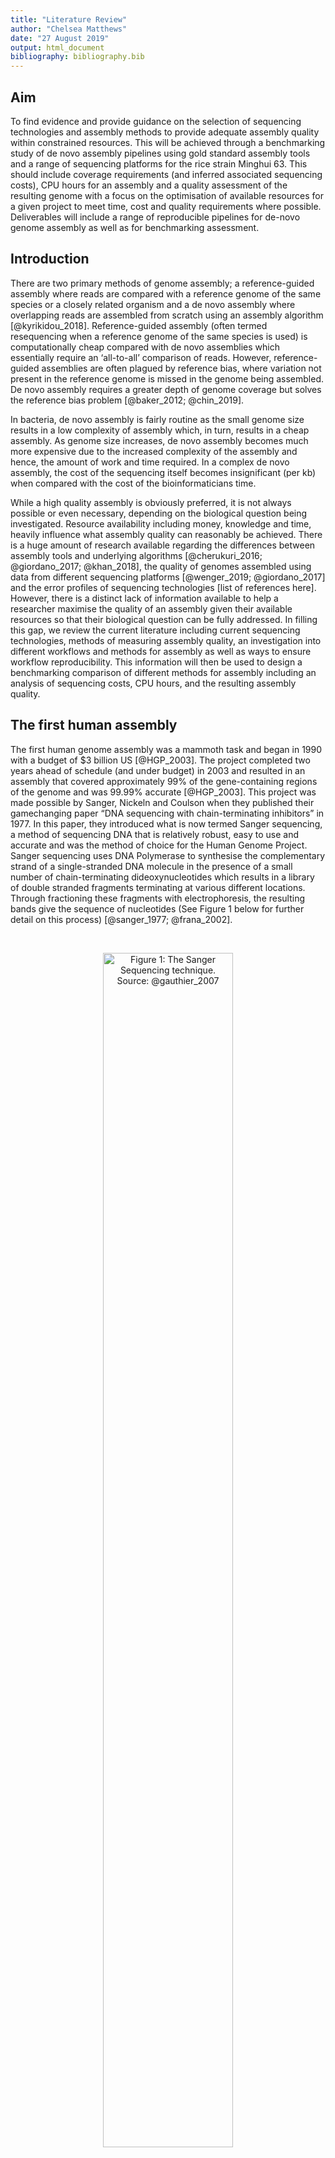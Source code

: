 ```yaml
---
title: "Literature Review"
author: "Chelsea Matthews"
date: "27 August 2019"
output: html_document
bibliography: bibliography.bib
---
```


## Aim
To find evidence and provide guidance on the selection of sequencing technologies and assembly methods to provide adequate assembly quality within constrained resources. 
This will be achieved through a benchmarking study of de novo assembly pipelines using gold standard assembly tools and a range of sequencing platforms for the rice strain Minghui 63. This should include coverage requirements (and inferred associated sequencing costs), CPU hours for an assembly and a quality assessment of the resulting genome with a focus on the optimisation of available resources for a given project to meet time, cost and quality requirements where possible.   
Deliverables will include a range of reproducible pipelines for de-novo genome assembly as well as for benchmarking assessment. 


## Introduction

There are two primary methods of genome assembly; a reference-guided assembly where reads are compared with a reference genome of the same species or a closely related organism and a de novo assembly where overlapping reads are assembled from scratch using an assembly algorithm [@kyrikidou_2018]. Reference-guided assembly (often termed resequencing when a reference genome of the same species is used) is computationally cheap compared with de novo assemblies which essentially require an 'all-to-all' comparison of reads. However, reference-guided assemblies are often plagued by reference bias, where variation not present in the reference genome is missed in the genome being assembled. De novo assembly requires a greater depth of genome coverage but solves the reference bias problem [@baker_2012; @chin_2019]. 

In bacteria, de novo assembly is fairly routine as the small genome size results in a low complexity of assembly which, in turn, results in a cheap assembly. As genome size increases, de novo assembly becomes much more expensive due to the increased complexity of the assembly and hence, the amount of work and time required. In a complex de novo assembly, the cost of the sequencing itself becomes insignificant (per kb) when compared with the cost of the bioinformaticians time. 

While a high quality assembly is obviously preferred, it is not always possible or even necessary, depending on the biological question being investigated. Resource availability including money, knowledge and time, heavily influence what assembly quality can reasonably be achieved. There is a huge amount of research available regarding the differences between assembly tools and underlying algorithms [@cherukuri_2016; @giordano_2017; @khan_2018], the quality of genomes assembled using data from different sequencing platforms [@wenger_2019; @giordano_2017] and the error profiles of sequencing technologies [list of references here]. However, there is a distinct lack of information available to help a researcher maximise the quality of an assembly given their available resources so that their biological question can be fully addressed. In filling this gap, we review the current literature including current sequencing technologies, methods of measuring assembly quality, an investigation into different workflows and methods for assembly as well as ways to ensure workflow reproducibility. This information will then be used to design a benchmarking comparison of different methods for assembly including an analysis of sequencing costs, CPU hours, and the resulting assembly quality. 

## The first human assembly

The first human genome assembly was a mammoth task and began in 1990 with a budget of \$3 billion US [@HGP_2003]. The project completed two years ahead of schedule (and under budget) in 2003 and resulted in an assembly that covered approximately 99% of the gene-containing regions of the genome and was 99.99% accurate [@HGP_2003]. This project was made possible by Sanger, Nickeln and Coulson when they published their gamechanging paper "DNA sequencing with chain-terminating inhibitors" in 1977. In this paper, they introduced what is now termed Sanger sequencing, a method of sequencing DNA that is relatively robust, easy to use and accurate and was the method of choice for the Human Genome Project. Sanger sequencing uses DNA Polymerase to synthesise the complementary strand of a single-stranded DNA molecule in the presence of a small number of chain-terminating dideoxynucleotides which results in a library of double stranded fragments terminating at various different locations. Through fractioning these fragments with electrophoresis, the resulting bands give the sequence of nucleotides (See Figure 1 below for further detail on this process) [@sanger_1977; @frana_2002].

<br>
<center>

![Figure 1: The Sanger Sequencing technique. Source: @gauthier_2007](images/sanger_method.png){width=70%}

</center>
<br>

Sanger sequencing yields highly accurate reads (99.99% accurate) of approximately 600bp in length (up to a maximum of ~1000bp [@]) and errors tend to be primarily substitutions [@lutteropp_2017]. However, despite advances in sanger sequencing technology resulting in improved throughput and reduced cost, it was, and still is, prohibitively expensive (~\$5 US for between 1 and 10 samples down to ~\$3 US for between 97 and 480 samples (taken from @biobasic_price)) and slow. Enter high throughput sequencing. 

## High Throughput Sequencing

The next generation of sequencing technology began to emerge around the same time that large-scale chain-termination methods were being developed [@heather_2016] and was characterised by the ability to sequence millions of DNA fragments at the same time [@behjati_2013]. High throughput sequencing techniques can be subdivided into at least two sub-categories; second generation techniques and single molecule sequencing. 

#### Second Generation

Illumina is by far the most commonly used second generation technology [@greenleaf_2014]. It provides a range of options for both benchtop and production scale sequencing and is capable of producing both single and paired end reads of various lengths (up to 250bp). Illumina uses a patented sequencing by synthesis technology. First, library preparation is completed by randomly fragmenting DNA and ligating adapters to both ends of each fragment. These fragments are then PCR amplified and purified to form the library. This library is then loaded onto a flow cell where each fragment is amplified into a cluster so that sequencing can begin. The sequencing process itself consists of imaging fluorescently tagged reversible terminators as they are incorporated and then claved from the fragment clusters by DNA polymerase [@buermans_2014]. See Figure 2 below for more detail on cluster generation and sequencing. 

<br>
<center>

![Figure 2: Illumina sequencing method.  Source: @illumina_image](images/illumina_method.png){width=100%}

</center>
<br>

While this method results in high quality reads (~99.8 accuracy in forward reads and ~99.6 for reverse reads), the error distribution is not random with a strong bias towards substitution errors following the motifs 'CGG' and 'GGG' [@schirmer_2016]. Substitutions are the main error type in illumina reads (1000 times more likely than insertions or deletions) with errors tending to accumulate near the end of the read due to phasing issues during the run obscuring the true signal from a cluster. Many authors also report limitations due to preferential amplification [@aird_2011; @krehenwinkel_2017] though @pfeiffer_2018 found no evidence of bias in their study. Illumina reads are also very cheap with a cost of between 2.4 and 2.9c/Mbp (based on a recent quote).

* comment on GC bias for illumina
* more about bias due to amplification.
* show how error rates are connected to sequencing method

#### Single Molecule Sequencing

Single Molecule Sequencing techniques negate the need for amplification of DNA fragments and hence, remove the associated errors and biases [@schadt_2010]. PacBio provided the first widely used single molecule sequencing technology with the SMRT (Single-Molecule, Real-Time) sequencing technique. In this technique, the real-time addition of bases is observed by immobilising a DNA polymerase in a Zero Mode Waveguide illuminated from below by a laser. This enables the detection of the incorporation of individual phospholinked nucleotides against the bulk solution background (see Figure 1 below for more detail) [@eid_2009]. PacBio sequencing also makes use of the SMRTbell template format where single stranded hairpin adapters are ligated to both ends of the double stranded fragment of DNA. Then, during sequencing using the SMRT platform, the DNA polymerase begins incorporating bases, starting at the primer, around the circular fragment. If it travels the full circle and reaches the location where it began, the DNA polymerase will displace the new strand and continue sequencing. Using this method, both the sense and anti-sense strands can be sequenced resulting in either very long reads of low quality (~15% error rate from a single pass raw read [@wei_2018]), or shorter more accurate reads (consensus sequences) can be generated from multiple passes of the molecule [@travers_2010] (see Figure 2). Unlike first and second generation technologies, PacBio errors are randomly distributed [@eid_2009] which means that consensus sequences greatly reduce basecalling error [@travers_2010] and that, in the case of very long fragments being sequenced, increasing coverage enables a consensus across reads to be reached (a method commonly used for polishing assemblies) [@chin_2013]. 

PacBio Hifi reads, an optimisation of circular consensus sequencing methods, [@wenger_2019] boast sequences that are both long and highly accurate. By selecting for fragments of approximately 15kb in length (using SageELF for separation into 3kb fractions and Agilent 2100 BioAnalyzer to identify fractions centered around 15kb), Sequel produced an average consensus sequence length of 13.5±1.2 kb with mean read concordance (when compared with the reference) at 99.8% (compared with 99.9% concordance for illumina reads). The recently released Sequel II boasts even greater accuracy than Sequel as well as higher throughput [@sequel2_blog]. This demonstrates the utility of PacBio Hifi reads with sequence lengths much greater than Sanger or Illumina reads as well as comparable accuracy.  

* more about error profile and cost/throughput on sequel 2
* show how error rates are connected to sequencing method
* 

[@deamer_2016]

<br>
<center>

![Figure 1: Principle of SMRT DNA sequencing. Source: [@eid_2009]](images/pacbioSMRT.png){width=50%}


![Figure 2: CCS generation. Source: [@pacificbiosciences_2019]](images/ccs-workflow.png){width=50%}

</center>
<br>

**Fix the pacbio github reference above. not sure how to reference without a doi**

Apart from PacBio, Oxford Nanopore Technologies (ONT) is the other major provider of third generation sequencing technology. The MinION device was released in 2014 [@mikheyev_2014] and costs just $1000 US for a starter pack. It reports data in real time beginning just two minutes after the sequencing run begins (with 10 minutes sample preparation time using the Rapid Kit) and is literally pocket sized **(Reference Nanopore website here)**. Nanopore technology directly sequences a single strand of DNA by threading it through a nanopore using a molecular motor protein. As the molecule moves through the pore, with approximately 5 or 6 bases occupying the pore at one time, changes in current across the pore are measured and a basecaller is used to determine the nucleotide sequence based on these changes. Using this method, a 1D read can be obtained by sequencing the fragment in a single pass. To improve data quality, a technique to generate a 1D^2 read has been developed where both the sense and anti-sense strands are sequenced sequentially to generate a consensus sequence [@patel_2018]. @weirather_2017 estimated the raw error rate of 1D reads to be ~20% while @volden_2018 found a mean error rate of 13% for 1D reads. The 1D^2^ method improves read accuracy and can reduce the error rate to ~5% [@volden_2018] but, in comparison to PacBio Hifi reads (at 99.8% accuracy), this is still quite low. Due to the design of the nanopore platform, circularising DNA fragments, in a similar manner to PacBio Hifi reads, is not possible but there is work investigating the use of Rolling Circle Amplification to create long strands of cDNA with multiple copies of the fragment of interest before sequencing on nanopore platforms to emulate PacBio Hifi reads [@volden_2018] *(see Figure ?)*. 

The error distribution in nanopore data is not entirely random with deletion errors in sequences overlapping homopolymers being reported as up to 2.6 times more likely [@stancu_2017]. In general, indels were the most common type of error with deletions accounting for approximately 9% of the total 15% while mismatches were the next most common type of error at 5.1% [@stancu_2017]. There are two main sources of error in nanopore reads; errors which occur during sequencing and are inherent in the raw data and errors made by the basecalling algorithm [@rang_2018]. In the latter case, the necessary information is present in the current but is called incorrectly by the basecaller [@rang_2018]. Of these, the second type can often be reduced by training a basecalling algorithm on a closely related species [@wick_2019, @jain_2018]. The initial outlay for a MinION starter kit is just \$1000 US with additional sequencing kits costing approximately $600 US, depending on the type of kit. As an example, the 1D^2^ sequencing kit typically yields 8+ Gb in 48 hours which, assuming 8Gb equates to 7.5c/kb [@ont_store]. 

## Quality metrics

There are a massive number of projects currently being undertaken involving the de novo assembly of previously unsequenced organisms. Some of these include the Global Invertebrates Genomics Alliance (GIGA) [@gigacommunityofscientists_2014], the Genome 10K Project [@koepfli_2015] and, most recently, the Earth BioGenome Project with the lofty goal of sequencing 'all of Earth's eukaryotic biodiversity over a period of ten years' [@lewin_2018] which includes a de novo assembly of at least one member from each family.

With such a large number of sequencing projects underway [@gigacommunityofscientists_2014; @lewin_2018; @koepfli_2015], it is essential that we are able to accurately measure the quality and completeness of a de novo assembly [@yang_2019]. Probably the most commonly cited metric of assembly quality is contig N50 [@kyriakidou_2018] where a contig N50 of 1Mbp implies that contigs of 1Mbp and greater comprise 50% of the total assembly size. However, this only gives the reader an indication of the distribution of the contigs, can easily be manipulated through more or less stringent filtering of short contigs [@molecularecologist_n50] and can be artificially increased by specifying less stringent requirements for the concatenation of contigs [@gurevich_2013]. For these reasons, contig N50 alone isn't enough to measure assembly quality. QUAST, Quality Assessment Tool for genome assemblies released, improves on this by reporting contig Nx in addition to the total number of contigs, length of the largest contig, total length, GC content and the number of predicted genes in a de novo assembly [@gurevich_2013]. While this does give a better indication of the data distribution, it still doesn't give any information regarding base quality or the likely completeness of the assembly. 

Another approach to assessing assembly completeness is demonstrated by BUSCO (Benchmarking Universal Single-Copy Orthologs) which benchmarks the ortholog content of a new assembly against a curated ortholog set generated from a selection of organisms belonging to the same clade [@simo_2015; @waterhouse_2017]. BUSCO then reports the number of complete orthologs found with only a single copy, complete orthologs with multiple copies, fragmented orthologs and missing orthologs [@simo_2015]. The higher the number of complete single copy orthologs, the more complete the assembly is likely to be while high numbers of multiple copy orthologs are likely to indicate that the assembly of haplotypes is incorrect [@simo_2015]. Another method for assessing the completeness of an assembly (primarily in plants) is the LTR Assembly Index (LAI) [@ou_2018_lai]. Given that LRT Retrotransposons comprise a large portion of most plant genomes [@ou_2017] and that they are notoriously difficult to sequence due to their repetitive nature, a measure of assembly continuity of these regions is warranted [@ou_2018_lai]. Ou, Chen and Jiang noted that more complete genomes had a higher proportion of intract LTR elements when compared with less complete genomes (2018).To leverage this fact, they used LTR_retriever [@ou_2018_retriever] to first identify all LTR elements, then identified all intact LTR elements and finally applied a transformation to estimate LAI (see Equation 1 below) where LAI values less than 10 indicate draft genomes, between 10 and 20 are reference quality and LAI scores over 20 indicate gold standard assemblies [@ou_2018_lai]. 
As many new assemblies obtain very high BUSCO scores [@ou_2018_lai], this method helps to further differentiate between a good and a great assembly by evaluating the quality of one of the more difficult to assemble region of the genome, if only in plants. 


<br>
Equation 1:

$$LAI = \frac{Intact \space LTR \space element \space length}{Total \space LTR \space sequence \space length}\times 100 + 2.8138 \times (94 - Whole \space genome \space LTR \space identity)$$
<br>

It is also worth investigating the methods proposed for assessing assembly quality in some of the major sequencing projects currently underway. The Earth BioGenome Project proposes to use a combination of contig N50, scaffold N50, a measure of chromosome assignment and a measure of basecall quality while avoiding assigning a direct classification (eg. gold, platinum, draft) [@lewin_2018]. GIGA proposes a similar approach but will also report, where possible, percent gaps, percent detection of conserved eukaryotic genes, a statistical assessment of assembly, alignment to any available syntenic or physical maps and mapping statistics of any availabla transcript data where possible [@gigacommunityofscientists_2014]. It appears as though both of these projects will be staying away from specific labelling of an assembly and will report only quantifiable measurements so that, as sequencing and assembly technology improves, these labels won't become redundant. 

## De Novo Assembly Tools and Workflows

There are countless different paths to generating a de novo assembly but all of them begin with at least one type of sequencing data. In the beginning, the human genome was sequenced using primarily Sanger sequencing techniques [@lander_2001] but the advent of Next Generation techniques and the associated high throughput has made sequencing on a much larger scale possible [@pollard_2018]. Sequencing by synthesis methods meant that a entire human genome could be sequenced in a day compared with years for the first human genome draft using Sanger techniques [@behjati_2013]. However, Illumina reads (single or paired end), while very accurate, simply aren't long enough to reconstruct some of the more complex and repetitive regions of the genome [@pollard_2018; @sovi_2016], are not suited for discovery of structural variants [@cretustancu_2017]] and are further limited by preferential amplification of certain fragments. To overcome these shortfalls, third generation sequencing techniques have been invaluable, providing long reads to give context in extended repetitive regions, enabling the discovery of structural variants as well as removing bias associated with amplification of DNA fragments. A large amount of research has made it very clear that the incorporation of at least some long reads into a de novo assembly greatly improves the final assembly quality [@shin_2019; @jain_2018; @rhoads_2015]. 

The de novo assembly of a genome using long reads can be done in a number of ways and the complexity of these workflows is somewhat dependent on the platform(s) selected for sequencing. For example, a simple workflow for the assembly of a genome using PacBio Hifi reads would require the generation of consensus reads (ccs software) and the assembly of these reads into the final genome (peregrine) [@chin_2019]. In comparison, a hybrid assembly incorporating both nanopore and Illumina reads could require assembly of the nanopore reads (Canu), polishing contigs (racon), mapping the Illumina dataset to contigs (BWA mem) and error correction of contigs using the Illumina reads (pilon) [@nanoporetech_2016]. It should also be noted that hybrid assemblies can be completed in number of different ways, not limited to the following:  

- Short reads are used for error correction of long reads prior to assembly [@goodwin_2015]
- Long, low quality reads used as scaffolds for the alignment of short reads [@ye_2016]
- Short reads used to polish errors from the long read assembly [@nanoporetech_2016]

It's interesting to note that the first method listed above was developed primarily to overcome the fact that existing assembly algorithms (Overlap-Layout-Consensus, generally used for Sanger data and the deBrujn graph, developed for Illumina reads) were unable to cope with long, low quality reads that were typical of third generation sequencing technology. Correcting errors in long reads at the beginning of a workflow made it possible to use assembly algorithms originally designed for sanger sequencing reads [@ye_2016], in particular those utilising the Overlap-Layout-Consensus algorithm. For assembly of long reads, the OLC algorithm appears to result in higher quality assemblies than the deBruijn graph [@cherukuri_2016] with higher coverage, larger average contig lengths and less contigs. 

There are many benchmarking studies comparing the performance of assembly and polishing algorithms on a particular dataset. Recently, @wenger_2019 compared de novo human genome assemblies from PacBio CCS reads using Canu, FALCON and wtdbg2 and found that all tools had high contiguity at 28x coverage (Canu N50 of 22.78Mb, FALCON N50 of 28.95Mb and wtdbg2 N50 of 15.43Mb) but that Canu and Falcon were over five times slower. However, Canu and FALCON were both able to span greater lengths of segmental duplications (63.6 and 46.1Mb respectivey) than wtdbg2 (26.4Mb) and Canu also managed to assemble some of the heterozygous alleles into separate contigs. They considered all three assemblies to be of high quality with wtdbg2 having the highest Phred concordance score of 44.6 with the reference (31.1 for Canu and 25.8 for FALCON). @giordano_2017 conducted a similar comparison of seven different long read assembly workflows as well as comparing the differences between MinION and PacBio assemblies (at 31x coverage). Tools compared were Canu, FALCON, PBcR-Self, ABruijn, SMARTdenovo, Miniasm and Racon. They found that Miniasm was the fastest to run on both PacBio and ONT but also the least accurate which is unsurprising as Miniasm has no consensus step [@li_2016] and hence, the final assembly has an error rate the same as the raw reads. For the ONT data, Racon (which polishes a miniasm assembly) resulted in the highest identity at 98.5% while Canu and PBcR-Self were the most accurate for the PacBio dataset with identities of 99.92 and 99.93 respectively. Overall, @giordano_2017 suggest that SMARTdenovo and Canu (both based on the Overlap-Layout-Consensus algorithm) were the best performers with 'longest reference coverage, best or near best average identity, highest number of genes found and long Na50s' for both the PacBio and nanopore datasets. Interestingly, SMARTdenovo was also the fastest of all workflows tested and took only 2 CPU hours while Canu took 15 hours for PacBio reads and 80 hours for ONT data. In comparison with these findings, @minei_2018 looked at the assembly quality of C. variabilis resulting from nanopore only assemblies (with 56x coverage of the ~46Mbp genome) using ABruijn, Miniasm and Canu and found that Canu resulted in just 26% coverage (2.5% identity) of the reference with ABruijn (the best performer) at 94.68% coverage (21% identity). They also reported that there was little improvement with coverage over 10-20X which is approximately in line with @giordano_2017 who found that an increase from 20X to 31X resulted in only slightly improved final accuracies. It is interesting that @giordano_2017 specifically noted Canu as being one of the best assemblers while @minei_2018 found it to be the worst. It is not clear what accounts for this although @minei_2018 suggest that Canu is simply not suitable for assembly of the *C. variabilis* genome using long reads. 

The workflows discussed so far are all in relation to a single source of input data but hybrid approaches are common and can be very useful for managing costs while still obtaining a high quality assembly **(get a ref if possible)**. In addition to the workflows above, @giordano_2017 also investigated a few hybrid workflows using long reads for scaffolding a short read assembly. They tested npScarf, HybridSPAdes and SMIS, all with a SPAdes MiSeq assembly and found that npScarf resulted in the least contigs (21 for ONT and 22 for PacBio) and in the least processing time but that these contigs were heavily impacted by misassemblies. HybridSPAdes produced assemblies with the greatest reference coverage, the least mis-assemblies and the most genes but at the cost of CPU hours (for ONT, HybridSPAdes was 6 times slower than npScarf and 1.3 times slower than SMIS, for PacBio HybridSPAdes was 13 times slower than npScarf and 3 times slower than SMIS) [@giordano_2017]. Hybrid workflows tested by @minei_2018 include SPAdes and MaSuRCA and they found that SPAdes resulted in an assembly with quality similar to a short read only assembly while MaSuRCA performed very well with the highest assembly quality and less contigs than the reference. 

**write more about different workflows and tools for assembly. Polishing section.**

## Reproducibility

Science depends on researchers being able to replicate the work of others but unfortunately, this isn't always possible. @baker found in a survey of 1500 scientists tht 70% of researchers had been unable to reproduce another scientist's experiment at some point while, even more worrying, 50% were unable to reproduce one of their own experiments. In bioinformatics, reproducibility refers specifically to being able to obtain the exact same results for an analysis using the original dataset and code but, even when the data and code are supplied, this isn't always possible [@kim_2018]. @kim_2018 suggest that the main barrier to reproducibility is the incompatibility among environments, software versions and different languages while @kulkarni_2018 attribute these issues to the short half-life of bioinformatics software, complexity of workflows, uncontrolled effects induced by changes to system libraries and the imprecision in workflow descriptions. To combat these difficulties, @kim_2018 recommend that researchers ensure their code is well written, well tested and made available in online repositories. They further suggest that a detailed step-by-step process in a Jupyter/IPython notebook or a ready-to-run Docker container should be provided to make reproduction attempts as easy as possible [@kim_2018]. The provision of a well documented Jupyter notebook would certainly be very useful in a reproduction attempt but version control is difficult in Jupyter notebook and it can be difficult to carry out extensive testing in that environment [@mueller_2018]. However, the notion of Docker containers is worth further investigation and leads us to workflow management systems. 

There are currently over 200 workflow management systems available, all with different pros and cons. Some popular choices include Nextflow, Snakemake, Galaxy and Toil. Generally, workflow management systems provide infrastructure to help users build and execute workflows and, in doing so, help to ensure reproducibility [@leipzig_2017]. They track execution provenance, allow parallel execution of tasks [@ditommaso_2017] and provide workflow diagrams to help the user visualise the order of the steps being executed in a particular workflow [@mallawaarachchi_2018]. Nextflow, probably the most popular choice of workflow management system [ref here], also uses Docker technology for multi-scale containerisation which, according to @ditommaso_2017, is necessary to ensure numerical stability of a workflow across different computational platforms. While the selection of a workflow management system is partly a personal preference, some systems offer advanced functionality that may be particularly useful. For example, both Galaxy and Toil also allow for multi-scale containerisation while Snakemake does not. Snakemake also doesn't offer cloud compatibility while Nextflow, Galaxy and Toil do. Both Toil and Galaxy offer Common Workflow Language compatibility ([@vivian_2017] and [@giardine_2005]) and Galaxy furthermore provides a Graphical User Interface which is particularly useful for researchers with little to no programming experience [@giardine_2005]. 

## Conclusion

Even when constrained to considering only the common sequencing platforms, there are major differences in read quality, error profiles, read lengths and cost. Illumina platforms generate high quality short reads at a very low cost while Nanopore reads are very long (up to 100kb) and low quality but also at a relatively low price when compared with Sanger sequencing. PacBio offers two main sequencing options; very long, low quality reads (similar to nanopore) or shorter (~15kbp), very high quality reads (Hifi reads). From just these four sequencing types, there are a huge number of different ways that a de novo assembly can be generated including both single source and hybrid methods. Of particular interest are assemblies from PacBio Hifi reads, ONT reads, PacBio long reads, ONT reads with Illumina polishing and PacBio long reads with Illumina Polishing. Popular tools for these assemblies include Canu, Nanopolish, **(more here based on rest of review)**. In assessing the quality of a de novo assembly, there is no real consensus as to the best method but measures of contig length and distribution, scaffold length and distribution, conserved gene content and basecall quality are common measures. Workflow reproducibility is an essential part of any bioinformatics project as, without it, results aren’t able to be confirmed. When findings aren’t able to be ratified by other researchers, scientific progress is hampered. By using a workflow management system in an aware and responsible manner, a bioinformatician can ensure that, at the very least, their workflows and analysis are reproducible. 


```python
import sys
```


## References
